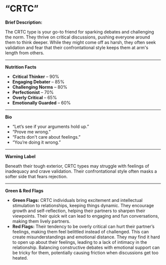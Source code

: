# “CRTC”

**Brief Description:**

The CRTC type is your go-to friend for sparking debates and challenging the norm. They thrive on critical discussions, pushing everyone around them to think deeper. While they might come off as harsh, they often seek validation and fear that their confrontational style keeps them at arm's length from others.

---

**Nutrition Facts**

- **Critical Thinker** – 90%
- **Engaging Debater** – 85%
- **Challenging Norms** – 80%
- **Perfectionist** – 70%
- **Overly Critical** – 65%
- **Emotionally Guarded** – 60%

---

**Bio**

- “Let’s see if your arguments hold up.”
- “Prove me wrong.”
- “Facts don't care about feelings.”
- “You’re doing it wrong.”

---

**Warning Label**

Beneath their tough exterior, CRTC types may struggle with feelings of inadequacy and crave validation. Their confrontational style often masks a softer side that fears rejection.

---

**Green & Red Flags**

- **Green Flags:** CRTC individuals bring excitement and intellectual stimulation to relationships, keeping things dynamic. They encourage growth and self-reflection, helping their partners to sharpen their viewpoints. Their quick wit can lead to engaging and fun conversations, making them lively partners.
- **Red Flags:** Their tendency to be overly critical can hurt their partner’s feelings, making them feel belittled instead of challenged. This can create misunderstandings and emotional distance. They may find it hard to open up about their feelings, leading to a lack of intimacy in the relationship. Balancing constructive debates with emotional support can be tricky for them, potentially causing friction when discussions get too heated.